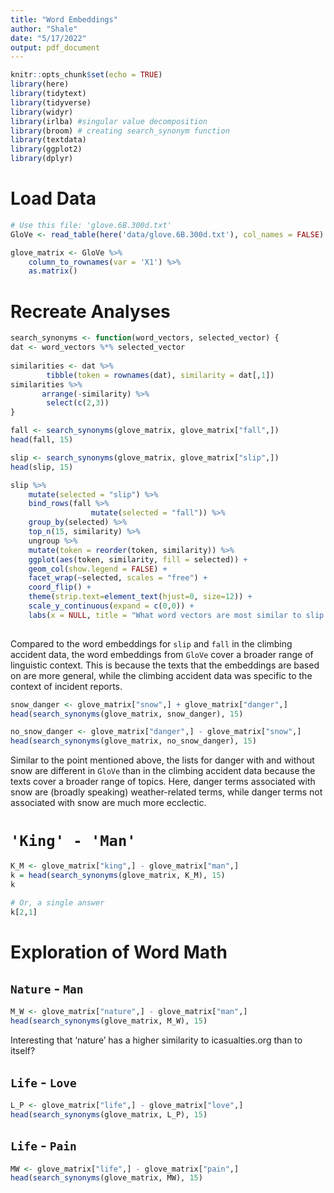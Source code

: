 ```yaml
---
title: "Word Embeddings"
author: "Shale"
date: "5/17/2022"
output: pdf_document
---
```


```r
knitr::opts_chunk$set(echo = TRUE)
library(here)
library(tidytext)
library(tidyverse)
library(widyr)
library(irlba) #singular value decomposition
library(broom) # creating search_synonym function
library(textdata)
library(ggplot2)
library(dplyr)
```

# Load Data

```r
# Use this file: 'glove.6B.300d.txt'
GloVe <- read_table(here('data/glove.6B.300d.txt'), col_names = FALSE)

```

```r
glove_matrix <- GloVe %>% 
    column_to_rownames(var = 'X1') %>% 
    as.matrix()
```


# Recreate Analyses

```r
search_synonyms <- function(word_vectors, selected_vector) {
dat <- word_vectors %*% selected_vector
    
similarities <- dat %>%
        tibble(token = rownames(dat), similarity = dat[,1])
similarities %>%
       arrange(-similarity) %>%
        select(c(2,3))
}
```

```r
fall <- search_synonyms(glove_matrix, glove_matrix["fall",])
head(fall, 15)

slip <- search_synonyms(glove_matrix, glove_matrix["slip",])
head(slip, 15)
```

```r
slip %>%
    mutate(selected = "slip") %>%
    bind_rows(fall %>%
                  mutate(selected = "fall")) %>%
    group_by(selected) %>%
    top_n(15, similarity) %>%
    ungroup %>%
    mutate(token = reorder(token, similarity)) %>%
    ggplot(aes(token, similarity, fill = selected)) +
    geom_col(show.legend = FALSE) +
    facet_wrap(~selected, scales = "free") +
    coord_flip() +
    theme(strip.text=element_text(hjust=0, size=12)) +
    scale_y_continuous(expand = c(0,0)) +
    labs(x = NULL, title = "What word vectors are most similar to slip or fall?")
         
```

Compared to the word embeddings for `slip` and `fall` in the climbing accident data, the word embeddings from `GloVe` cover a broader range of linguistic context. This is because the texts that the embeddings are based on are more general, while the climbing accident data was specific to the context of incident reports.

```r
snow_danger <- glove_matrix["snow",] + glove_matrix["danger",] 
head(search_synonyms(glove_matrix, snow_danger), 15)

no_snow_danger <- glove_matrix["danger",] - glove_matrix["snow",] 
head(search_synonyms(glove_matrix, no_snow_danger), 15)
```
Similar to the point mentioned above, the lists for danger with and without snow are different in `GloVe` than in the climbing accident data because the texts cover a broader range of topics. Here, danger terms associated with snow are (broadly speaking) weather-related terms, while danger terms not associated with snow are much more ecclectic.

# `'King' - 'Man'`

```r
K_M <- glove_matrix["king",] - glove_matrix["man",] 
k = head(search_synonyms(glove_matrix, K_M), 15)
k

# Or, a single answer
k[2,1]
```

# Exploration of Word Math

## `Nature` - `Man`

```r
M_W <- glove_matrix["nature",] - glove_matrix["man",] 
head(search_synonyms(glove_matrix, M_W), 15)
```

Interesting that 'nature' has a higher similarity to icasualties.org than to itself?

## `Life` - `Love`

```r
L_P <- glove_matrix["life",] - glove_matrix["love",] 
head(search_synonyms(glove_matrix, L_P), 15)
```
## `Life` - `Pain`

```r
MW <- glove_matrix["life",] - glove_matrix["pain",] 
head(search_synonyms(glove_matrix, MW), 15)
```
